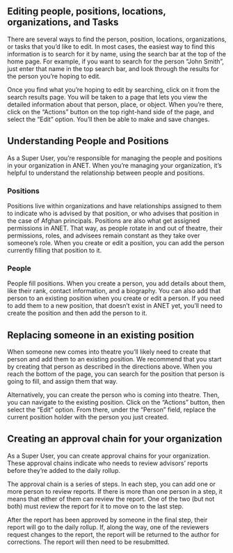 
<Meta title="ANET Super Users Stories/Super User" />

## Editing people, positions, locations, organizations, and Tasks

There are several ways to find the person, position, locations, organizations, or tasks that you’d like to edit. In most cases, the easiest way to find this information is to search for it by name, using the search bar at the top of the home page. For example, if you want to search for the person “John Smith”, just enter that name in the top search bar, and look through the results for the person you’re hoping to edit.

Once you find what you’re hoping to edit by searching, click on it from the search results page. You will be taken to a page that lets you view the detailed information about that person, place, or object. When you’re there, click on the “Actions” button on the top right-hand side of the page, and select the “Edit” option. You’ll then be able to make and save changes.

## Understanding People and Positions

As a Super User, you’re responsible for managing the people and positions in your organization in ANET. When you’re managing your organization, it’s helpful to understand the relationship between people and positions.

### Positions

Positions live within organizations and have relationships assigned to them to indicate who is advised by that position, or who advises that position in the case of Afghan principals. Positions are also what get assigned permissions in ANET. That way, as people rotate in and out of theatre, their permissions, roles, and advisees remain constant as they take over someone’s role. When you create or edit a position, you can add the person currently filling that position to it.

### People

People fill positions. When you create a person, you add details about them, like their rank, contact information, and a biography. You can also add that person to an existing position when you create or edit a person. If you need to add them to a new position, that doesn’t exist in ANET yet, you’ll need to create the position and then add the person to it.

## Replacing someone in an existing position

When someone new comes into theatre you’ll likely need to create that person and add them to an existing position. We recommend that you start by creating that person as described in the directions above. When you reach the bottom of the page, you can search for the position that person is going to fill, and assign them that way.

Alternatively, you can create the person who is coming into theatre. Then, you can navigate to the existing position. Click on the “Actions” button, then select the “Edit” option. From there, under the “Person” field, replace the current position holder with the person you just created.

## Creating an approval chain for your organization

As a Super User, you can create approval chains for your organization. These approval chains indicate who needs to review advisors’ reports before they’re added to the daily rollup.

The approval chain is a series of steps. In each step, you can add one or more person to review reports. If there is more than one person in a step, it means that either of them can review the report. One of the two (but not both) must review the report for it to move on to the last step.

After the report has been approved by someone in the final step, their report will go to the daily rollup. If, along the way, one of the reviewers request changes to the report, the report will be returned to the author for corrections. The report will then need to be resubmitted.

